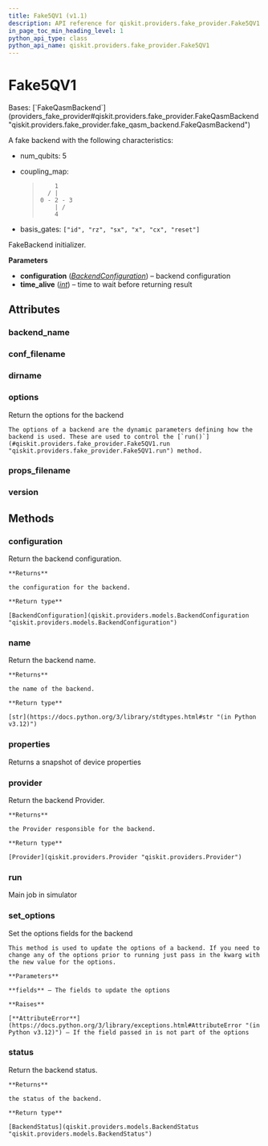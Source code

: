 ```yaml
---
title: Fake5QV1 (v1.1)
description: API reference for qiskit.providers.fake_provider.Fake5QV1 in qiskit v1.1
in_page_toc_min_heading_level: 1
python_api_type: class
python_api_name: qiskit.providers.fake_provider.Fake5QV1
---
```


# Fake5QV1

<Class id="qiskit.providers.fake_provider.Fake5QV1" isDedicatedPage={true} github="https://github.com/Qiskit/qiskit/tree/stable/1.1/qiskit/providers/fake_provider/backends_v1/fake_5q/fake_5q_v1.py#L21-L41" signature="qiskit.providers.fake_provider.Fake5QV1" modifiers="class">
  Bases: [`FakeQasmBackend`](providers_fake_provider#qiskit.providers.fake_provider.FakeQasmBackend "qiskit.providers.fake_provider.fake_qasm_backend.FakeQasmBackend")

  A fake backend with the following characteristics:

  *   num\_qubits: 5

  *   coupling\_map:

      > ```text
      >     1
      >   / |
      > 0 - 2 - 3
      >     | /
      >     4
      > ```

  *   basis\_gates: `["id", "rz", "sx", "x", "cx", "reset"]`

  FakeBackend initializer.

  **Parameters**

  *   **configuration** ([*BackendConfiguration*](qiskit.providers.models.BackendConfiguration "qiskit.providers.models.BackendConfiguration")) – backend configuration
  *   **time\_alive** ([*int*](https://docs.python.org/3/library/functions.html#int "(in Python v3.12)")) – time to wait before returning result

  ## Attributes

  ### backend\_name

  <Attribute id="qiskit.providers.fake_provider.Fake5QV1.backend_name" attributeValue="'fake_5q_v1'" />

  ### conf\_filename

  <Attribute id="qiskit.providers.fake_provider.Fake5QV1.conf_filename" attributeValue="'conf_yorktown.json'" />

  ### dirname

  <Attribute id="qiskit.providers.fake_provider.Fake5QV1.dirname" attributeValue="'/home/runner/work/qiskit/qiskit/.tox/docs/lib/python3.9/site-packages/qiskit/providers/fake_provider/backends_v1/fake_5q'" />

  ### options

  <Attribute id="qiskit.providers.fake_provider.Fake5QV1.options">
    Return the options for the backend

    The options of a backend are the dynamic parameters defining how the backend is used. These are used to control the [`run()`](#qiskit.providers.fake_provider.Fake5QV1.run "qiskit.providers.fake_provider.Fake5QV1.run") method.
  </Attribute>

  ### props\_filename

  <Attribute id="qiskit.providers.fake_provider.Fake5QV1.props_filename" attributeValue="'props_yorktown.json'" />

  ### version

  <Attribute id="qiskit.providers.fake_provider.Fake5QV1.version" attributeValue="1" />

  ## Methods

  ### configuration

  <Function id="qiskit.providers.fake_provider.Fake5QV1.configuration" github="https://github.com/Qiskit/qiskit/tree/stable/1.1/qiskit/providers/backend.py#L135-L141" signature="configuration()">
    Return the backend configuration.

    **Returns**

    the configuration for the backend.

    **Return type**

    [BackendConfiguration](qiskit.providers.models.BackendConfiguration "qiskit.providers.models.BackendConfiguration")
  </Function>

  ### name

  <Function id="qiskit.providers.fake_provider.Fake5QV1.name" github="https://github.com/Qiskit/qiskit/tree/stable/1.1/qiskit/providers/backend.py#L174-L180" signature="name()">
    Return the backend name.

    **Returns**

    the name of the backend.

    **Return type**

    [str](https://docs.python.org/3/library/stdtypes.html#str "(in Python v3.12)")
  </Function>

  ### properties

  <Function id="qiskit.providers.fake_provider.Fake5QV1.properties" github="https://github.com/Qiskit/qiskit/tree/stable/1.1/qiskit/providers/fake_provider/fake_qasm_backend.py#L44-L48" signature="properties()">
    Returns a snapshot of device properties
  </Function>

  ### provider

  <Function id="qiskit.providers.fake_provider.Fake5QV1.provider" github="https://github.com/Qiskit/qiskit/tree/stable/1.1/qiskit/providers/backend.py#L152-L158" signature="provider()">
    Return the backend Provider.

    **Returns**

    the Provider responsible for the backend.

    **Return type**

    [Provider](qiskit.providers.Provider "qiskit.providers.Provider")
  </Function>

  ### run

  <Function id="qiskit.providers.fake_provider.Fake5QV1.run" github="https://github.com/Qiskit/qiskit/tree/stable/1.1/qiskit/providers/fake_provider/fake_backend.py#L130-L158" signature="run(run_input, **kwargs)">
    Main job in simulator
  </Function>

  ### set\_options

  <Function id="qiskit.providers.fake_provider.Fake5QV1.set_options" github="https://github.com/Qiskit/qiskit/tree/stable/1.1/qiskit/providers/backend.py#L116-L133" signature="set_options(**fields)">
    Set the options fields for the backend

    This method is used to update the options of a backend. If you need to change any of the options prior to running just pass in the kwarg with the new value for the options.

    **Parameters**

    **fields** – The fields to update the options

    **Raises**

    [**AttributeError**](https://docs.python.org/3/library/exceptions.html#AttributeError "(in Python v3.12)") – If the field passed in is not part of the options
  </Function>

  ### status

  <Function id="qiskit.providers.fake_provider.Fake5QV1.status" github="https://github.com/Qiskit/qiskit/tree/stable/1.1/qiskit/providers/backend.py#L160-L172" signature="status()">
    Return the backend status.

    **Returns**

    the status of the backend.

    **Return type**

    [BackendStatus](qiskit.providers.models.BackendStatus "qiskit.providers.models.BackendStatus")
  </Function>
</Class>


